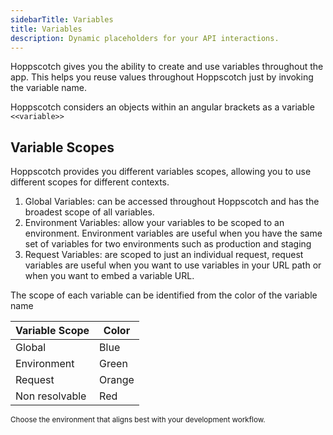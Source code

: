 ```yaml
---
sidebarTitle: Variables
title: Variables
description: Dynamic placeholders for your API interactions.
---
```


Hoppscotch gives you the ability to create and use variables throughout the app. This helps you reuse values throughout Hoppscotch just by invoking the variable name. 

Hoppscotch considers an objects within an angular brackets as a variable `<<variable>>`

## Variable Scopes

Hoppscotch provides you different variables scopes, allowing you to use different scopes for different contexts.

1. Global Variables: can be accessed throughout Hoppscotch and has the broadest scope of all variables. 
2. Environment Variables: allow your variables to be scoped to an environment. Environment variables are useful when you have the same set of variables for two environments such as production and staging
3. Request Variables: are scoped to just an individual request, request variables are useful when you want to use variables in your URL path or when you want to embed a variable URL.

The scope of each variable can be identified from the color of the variable name 

| Variable Scope | Color |
| --- | --- |
| Global | Blue |
| Environment | Green |
| Request | Orange |
| Non resolvable | Red |

<CardGroup cols={1}>
  <Card title="Environments" iconType="light" icon="circle-arrow-right" href="/documentation/features/environments">
    <sub>Choose the environment that aligns best with your development workflow.</sub>
  </Card>
</CardGroup>
